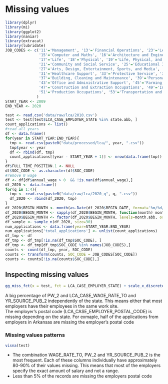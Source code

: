 # Missing values
```r
library(dplyr)
library(mi)
library(ggplot2)
library(naniar)
library(extracat)
library(lubridate)
JOB_CODES <- c('11'='Management', '13'='Financial Operations', '23'='Legal',
               '15'='Computer and Maths', '16'='Architecture and Engineering',
               '17'='Life', '18'='Physical', '19'='Life, Physical, and Social Science',
               '21'='Community and Social Service', '25'='Educational Instruction and Library', 
               '27'='Arts, Design, Entertainment, Sports, and Media', '29'='Healthcare',
               '31'='Healthcare Support', '33'='Protective Service', '35'='Food Preparation and Serving',
               '37'='Building, Cleaning and Maintenance', '39'='Personal Care', '41'='Sales', 
               '43'='Office and Administrative Support', '45'='Farming, Fishing and Forestry',
               '47'='Construction and Extraction Occupations', '49'='Installation, Maintenance and Repair',
               '51'='Production Occupations', '53'='Transportation and Material Moving', '55'='Military'
              )
START_YEAR <- 2009
END_YEAR <- 2020
```
```r
test <- read.csv('data/raw/lca/2010.csv')
test <- test[test$LCA_CASE_EMPLOYER_STATE %in% state.abb, ]
count_applications <- list()
#read all years
df <- data.frame()
for(year in START_YEAR:END_YEAR){
  tmp <- read.csv(paste0("data/processed/lca/", year, ".csv"))
  tmp$year <- year
  df <- rbind(df, tmp)
  count_applications[[year - START_YEAR + 1]] <- nrow(data.frame(tmp))
}
df$FULL_TIME_POSITION.1 <- NULL
df$SOC_CODE <- as.character(df$SOC_CODE)
#remove 0 wage
df <- df[df$annual_wage > 0  && !is.nan(df$annual_wage),]
df_2020 <- data.frame()
for(q in 1:4){
  tmp <- read.csv(paste0("data/raw/lca/2020_q", q, ".csv"))
  df_2020 <- rbind(df_2020, tmp)
}
df_2020$BEGIN_MONTH <- month(as.Date(df_2020$BEGIN_DATE, format='%m/%d/%y'))
df_2020$BEGIN_MONTH <- sapply(df_2020$BEGIN_MONTH, function(month) month.abb[month])
df_2020$BEGIN_MONTH <- factor(df_2020$BEGIN_MONTH, levels=month.abb, ordered=TRUE)
df_sample <- sample_n(df_2020, size=30)
num_applications <- data.frame(year=START_YEAR:END_YEAR)
num_applications['total_applications'] <- unlist(count_applications)
df_tmp <- df
df_tmp <- df_tmp[!is.na(df_tmp$SOC_CODE), ]
df_tmp <- df_tmp[df_tmp$SOC_CODE %in% names(JOB_CODES),]
counts <- count(df_tmp, year, SOC_CODE)
counts <- transform(counts, SOC_CODE = JOB_CODES[SOC_CODE])
counts <- counts[!is.na(counts$SOC_CODE),]
```
## Inspecting missing values  
  
```r
gg_miss_fct(x = test, fct = LCA_CASE_EMPLOYER_STATE) + scale_x_discrete(expand=c(0, 0))
```  
  
A big percentage of PW_2 and LCA_CASE_WAGE_RATE_TO and YR_SOURCE_PUB_2 independently of the state. This means either that most employers have their employees in the same work site.  
The employer's postal code (LCA_CASE_EMPLOYER_POSTAL_CODE) is missing depending on the state. For exmaple, half of the applications from employers in Arkansas are missing the employer's postal code 
  
### Missing values patterns    
```r
visna(test)
```  
  
- The combination WAGE_RATE_TO, PW_2 and YR_SOURCE_PUB_2 is the most frequent. Each of these columns individually have approximately 80-90% of their values missing. This means that most of the employers specify the exact amount of salary and not a range.      
- Less than 5% of the records are missing the employers postal code  